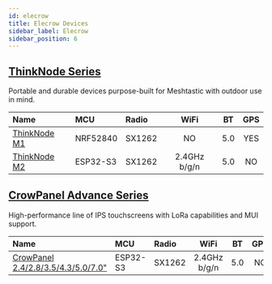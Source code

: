 ```yaml
---
id: elecrow
title: Elecrow Devices
sidebar_label: Elecrow
sidebar_position: 6
---
```


## [ThinkNode Series](./thinknode/)

Portable and durable devices purpose-built for Meshtastic with outdoor use in mind.

| Name                                             | MCU      | Radio  |     WiFi     | BT  | GPS |
| :----------------------------------------------- | :------- | :----- | :----------: | :-: | :-: |
| [ThinkNode M1](./thinknode/?thinknode-series=m1) | NRF52840 | SX1262 |      NO      | 5.0 | YES |
| [ThinkNode M2](./thinknode/?thinknode-series=m2) | ESP32-S3 | SX1262 | 2.4GHz b/g/n | 5.0 | NO  |

## [CrowPanel Advance Series](./crowpanel/)

High-performance line of IPS touchscreens with LoRa capabilities and MUI support.

| Name                                               | MCU      | Radio  |     WiFi     | BT  | GPS |
| :------------------------------------------------- | :------- | :----- | :----------: | :-: | :-: |
| [CrowPanel 2.4/2.8/3.5/4.3/5.0/7.0"](./crowpanel/) | ESP32-S3 | SX1262 | 2.4GHz b/g/n | 5.0 | NO  |
